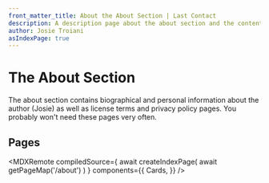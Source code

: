 ```yaml
---
front_matter_title: About the About Section | Last Contact
description: A description page about the about section and the content it contains
author: Josie Troiani
asIndexPage: true
---
```


# The About Section

The about section contains biographical and personal information about the author (Josie) as well as license terms and privacy policy pages. You probably won't need these pages very often.

## Pages

<MDXRemote
  compiledSource={
    await createIndexPage(
      await getPageMap('/about')
    )
  }
  components={{
    Cards,
  }}
/>
